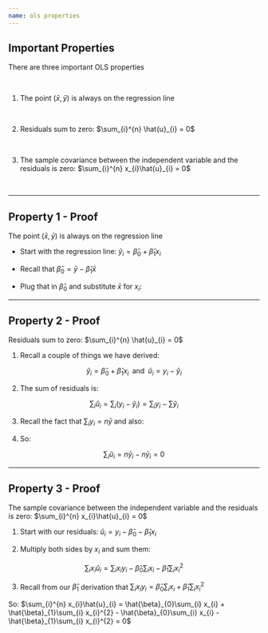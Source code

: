 ```yaml
---
name: ols properties
---
```


## Important Properties

There are three important OLS properties

<br>

1. The point $(\bar{x}, \bar{y})$ is always on the regression line

<br>

2. Residuals sum to zero: $\sum_{i}^{n} \hat{u}_{i} = 0$

<br>

3. The sample covariance between the independent variable and the residuals is zero: $\sum_{i}^{n} x_{i}\hat{u}_{i} = 0$

<br>

---

## Property 1 - Proof

The point $(\bar{x}, \bar{y})$ is always on the regression line

- Start with the regression line: $\hat{y}_{i} = \hat{\beta}_{0} + \hat{\beta}_{1} x_{i}$

- Recall that $\hat{\beta}_{0} = \bar{y} - \hat{\beta}_{1}\bar{x}$

- Plug that in $\hat{\beta}_{0}$ and substitute $\bar{x}$ for $x_{i}$:

\begin{align*}
    \hat{y}_{i} &= \bar{y} - \hat{\beta}_{1}\bar{x} + \hat{\beta}_{1} \bar{x} \\ 
    \hat{y}_{i} &= \bar{y}
\end{align*}

---

## Property 2 - Proof {.pseudocode-small}

Residuals sum to zero: $\sum_{i}^{n} \hat{u}_{i} = 0$

1. Recall a couple of things we have derived:

$$
    \hat{y}_{i} = \hat{\beta}_{0} + \hat{\beta}_{1}x_{i} \;\; \text{and} \;\; \hat{u}_{i} = y_{i} - \hat{y}_{i}
$$

2. The sum of residuals is:

$$
    \sum_{i} \hat{u}_{i} = \sum_{i} (y_{i} - \hat{y}_{i}) = \sum_{i} y_{i} - \sum \hat{y}_{i}
$$

3. Recall the fact that $\sum_{i} y_{i} = n\bar{y}$ and also:

\begin{align*}
    \sum_{i} \hat{y}_{i} &= \sum_{i} (\hat{\beta}_{0} + \hat{\beta}_{1}x_{i}) 
    = n \hat{\beta}_{0} + \hat{\beta}_{1} \sum_{i} x_{i} \\
    &= n (\bar{y}_{i} - \hat{\beta}_{1}\bar{x}) + \hat{\beta}_{1} n\bar{x} = n\bar{y}_{i}
\end{align*}

4. So:

$$
    \sum_{i} \hat{u}_{i} = n\bar{y}_{i} - n\bar{y}_{i} = 0
$$


---

## Property 3 - Proof

The sample covariance between the independent variable and the residuals is zero: $\sum_{i}^{n} x_{i}\hat{u}_{i} = 0$

1. Start with our residuals: $\hat{u}_{i} = y_{i} - \hat{\beta}_{0} - \hat{\beta}_{1}x_{i}$

2. Multiply both sides by $x_{i}$ and sum them:

$$
    \sum_{i} x_{i}\hat{u}_{i} = \sum_{i} x_{i}y_{i} - \hat{\beta}_{0}\sum_{i} x_{i} - \hat{\beta}_{1}\sum_{i} x_{i}^{2}
$$

3. Recall from our $\hat{\beta}_{1}$ derivation that $\sum_{i} x_{i}y_{i} = \hat{\beta}_{0}\sum_{i} x_{i} + \hat{\beta}_{1}\sum_{i} x_{i}^{2}$

So: $\sum_{i}^{n} x_{i}\hat{u}_{i} = \hat{\beta}_{0}\sum_{i} x_{i} + \hat{\beta}_{1}\sum_{i} x_{i}^{2} - \hat{\beta}_{0}\sum_{i} x_{i} - \hat{\beta}_{1}\sum_{i} x_{i}^{2} = 0$